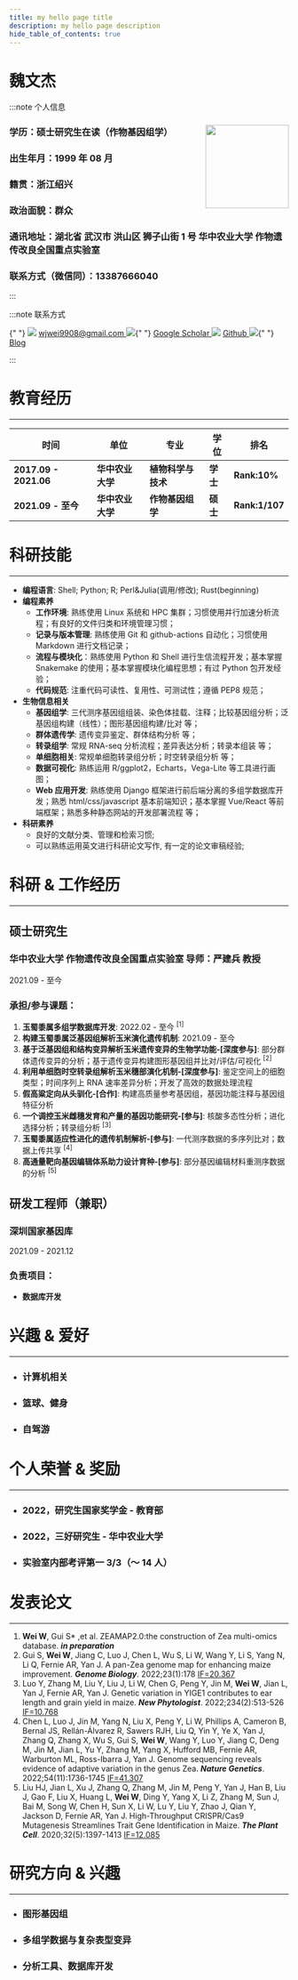 ```yaml
---
title: my hello page title
description: my hello page description
hide_table_of_contents: true
---
```




# 魏文杰

:::note 个人信息

### 学历：硕士研究生在读（作物基因组学）<img src={wwjphoto} align="right" width="150px"/>

### 出生年月：1999 年 08 月

### 籍贯：浙江绍兴

### 政治面貌：群众

### 通讯地址：湖北省 武汉市 洪山区 狮子山街 1 号 华中农业大学 作物遗传改良全国重点实验室

### 联系方式（微信同）：13387666040

:::

:::note 联系方式

<span>
  {" "}
  <img
    src={gmail}
    style={{ width: "25px", verticalAlign: "text-bottom" }}
  /> <a
    href="mailto: wjwei9908@gmail.com"
    style={{ fontSize: "25px", marginRight: "10px" }}
  >
    wjwei9908@gmail.com
  </a>
  <img
    src={google_scholar}
    style={{ width: "25px", verticalAlign: "text-bottom" }}
  />{" "}
  <a
    href="https://scholar.google.com/citations?user=AO4Qqk4AAAAJ&"
    style={{ fontSize: "25px", marginRight: "10px" }}
  >
    Google Scholar
  </a>
  <img src={github} style={{ width: "25px", verticalAlign: "text-bottom" }} /> <a
    href="https://github.com/wjwei-handsome"
    style={{ fontSize: "25px", marginRight: "10px" }}
  >
    Github
  </a>
  <img
    src={blog}
    style={{ width: "25px", verticalAlign: "text-bottom" }}
  />{" "}
  <a href="https://wjwei.blog" style={{ fontSize: "25px" }}>
    Blog
  </a>
</span>

:::

# 教育经历

---

| 时间                  | 单位             | 专业               | 学位     | 排名           |
| --------------------- | ---------------- | ------------------ | -------- | -------------- |
| **2017.09 - 2021.06** | **华中农业大学** | **植物科学与技术** | **学士** | **Rank:10%**   |
| **2021.09 - 至今**    | **华中农业大学** | **作物基因组学**   | **硕士** | **Rank:1/107** |

# 科研技能

---

- **编程语言**: Shell; Python; R; Perl&Julia(调用/修改); Rust(beginning)
- **编程素养**
  - **工作环境**: 熟练使用 Linux 系统和 HPC 集群；习惯使用并行加速分析流程；有良好的文件归类和环境管理习惯；
  - **记录与版本管理**: 熟练使用 Git 和 github-actions 自动化；习惯使用 Markdown 进行文档记录；
  - **流程与模块化**：熟练使用 Python 和 Shell 进行生信流程开发；基本掌握 Snakemake 的使用；基本掌握模块化编程思想；有过 Python 包开发经验；
  - **代码规范**: 注重代码可读性、复用性、可测试性；遵循 PEP8 规范；
- **生物信息相关**
  - **基因组学**: 三代测序基因组组装、染色体挂载、注释；比较基因组分析；泛基因组构建（线性）；图形基因组构建/比对 等；
  - **群体遗传学**: 遗传变异鉴定、群体结构分析 等；
  - **转录组学**: 常规 RNA-seq 分析流程；差异表达分析；转录本组装 等；
  - **单细胞相关**: 常规单细胞转录组分析；时空转录组分析 等；
  - **数据可视化**: 熟练运用 R/ggplot2，Echarts，Vega-Lite 等工具进行画图；
  - **Web 应用开发**: 熟练使用 Django 框架进行前后端分离的多组学数据库开发；熟悉 html/css/javascript 基本前端知识；基本掌握 Vue/React 等前端框架；熟悉多种静态网站的开发部署流程 等；
- **科研素养**
  - 良好的文献分类、管理和检索习惯;
  - 可以熟练运用英文进行科研论文写作, 有一定的论文审稿经验;

# 科研 & 工作经历

---

<div className={styles.card}>
<div className={styles.cardbody}>

## 硕士研究生

### 华中农业大学 作物遗传改良全国重点实验室 导师：严建兵 教授

2021.09 - 至今

### 承担/参与课题：

1. **玉蜀黍属多组学数据库开发**: 2022.02 - 至今 <sup>[1]</sup>
2. **构建玉蜀黍属泛基因组解析玉米演化遗传机制**: 2021.09 - 至今
3. **基于泛基因组和结构变异解析玉米遗传变异的生物学功能-[深度参与]**: 部分群体遗传变异的分析；基于遗传变异构建图形基因组并比对/评估/可视化 <sup>[2]</sup>
4. **利用单细胞时空转录组解析玉米穗部演化机制-[深度参与]**: 鉴定空间上的细胞类型；时间序列上 RNA 速率差异分析；开发了高效的数据处理流程
5. **假高粱定向从头驯化-[合作]**: 构建高质量参考基因组，基因功能注释与基因组特征分析
6. **一个调控玉米雌穗发育和产量的基因功能研究-[参与]**: 核酸多态性分析；进化选择分析；转录组分析 <sup>[3]</sup>
7. **玉蜀黍属适应性进化的遗传机制解析-[参与]**: 一代测序数据的多序列比对；数据上传共享 <sup>[4]</sup>
8. **高通量靶向基因编辑体系助力设计育种-[参与]**: 部分基因编辑材料重测序数据的分析 <sup>[5]</sup>

</div>
</div>

<div className={styles.card}>
<div className={styles.cardbody}>

## 研发工程师（兼职）

### 深圳国家基因库

2021.09 - 2021.12

### 负责项目：

- **数据库开发**

</div>
</div>

# 兴趣 & 爱好

---

- ### 计算机相关
- ### 篮球、健身
- ### 自驾游

# 个人荣誉 & 奖励

---

- ### 2022，研究生国家奖学金 - 教育部
- ### 2022，三好研究生 - 华中农业大学
- ### 实验室内部考评第一 3/3（～ 14 人）

# 发表论文

---

1. **Wei W**, Gui S\* ,et al. ZEAMAP2.0:the construction of Zea multi-omics database. **_in preparation_**
2. Gui S, **Wei W**, Jiang C, Luo J, Chen L, Wu S, Li W, Wang Y, Li S, Yang N, Li Q, Fernie AR, Yan J. A pan-Zea genome map for enhancing maize improvement. **_Genome Biology_**. 2022;23(1):178 <u>IF=20.367</u>
3. Luo Y, Zhang M, Liu Y, Liu J, Li W, Chen G, Peng Y, Jin M, **Wei W**, Jian L, Yan J, Fernie AR, Yan J. Genetic variation in YIGE1 contributes to ear length and grain yield in maize. **_New Phytologist_**. 2022;234(2):513-526 <u>IF=10.768</u>
4. Chen L, Luo J, Jin M, Yang N, Liu X, Peng Y, Li W, Phillips A, Cameron B, Bernal JS, Rellán-Álvarez R, Sawers RJH, Liu Q, Yin Y, Ye X, Yan J, Zhang Q, Zhang X, Wu S, Gui S, **Wei W**, Wang Y, Luo Y, Jiang C, Deng M, Jin M, Jian L, Yu Y, Zhang M, Yang X, Hufford MB, Fernie AR, Warburton ML, Ross-Ibarra J, Yan J. Genome sequencing reveals evidence of adaptive variation in the genus Zea. **_Nature Genetics_**. 2022;54(11):1736-1745 <u>IF=41.307</u>
5. Liu HJ, Jian L, Xu J, Zhang Q, Zhang M, Jin M, Peng Y, Yan J, Han B, Liu J, Gao F, Liu X, Huang L, **Wei W**, Ding Y, Yang X, Li Z, Zhang M, Sun J, Bai M, Song W, Chen H, Sun X, Li W, Lu Y, Liu Y, Zhao J, Qian Y, Jackson D, Fernie AR, Yan J. High-Throughput CRISPR/Cas9 Mutagenesis Streamlines Trait Gene Identification in Maize. **_The Plant Cell_**. 2020;32(5):1397-1413 <u>IF=12.085</u>

# 研究方向 & 兴趣

---

- ### 图形基因组
- ### 多组学数据与复杂表型变异
- ### 分析工具、数据库开发
